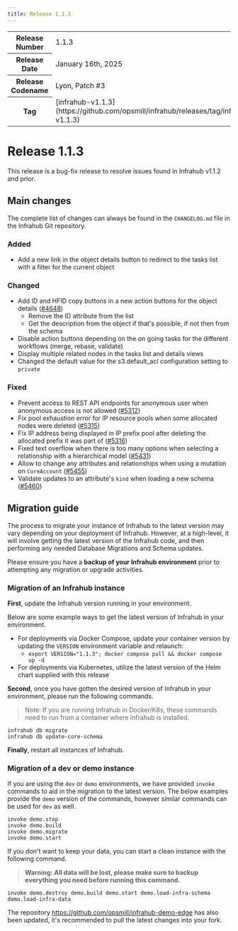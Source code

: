 ```yaml
---
title: Release 1.1.3
---
```

<table>
  <tbody>
    <tr>
      <th>Release Number</th>
      <td>1.1.3</td>
    </tr>
    <tr>
      <th>Release Date</th>
      <td>January 16th, 2025</td>
    </tr>
    <tr>
      <th>Release Codename</th>
      <td>Lyon, Patch #3</td>
    </tr>
    <tr>
      <th>Tag</th>
      <td>[infrahub-v1.1.3](https://github.com/opsmill/infrahub/releases/tag/infrahub-v1.1.3)</td>
    </tr>
  </tbody>
</table>

# Release 1.1.3

This release is a bug-fix release to resolve issues found in Infrahub v1.1.2 and prior.

## Main changes

The complete list of changes can always be found in the `CHANGELOG.md` file in the Infrahub Git repository.

### Added

- Add a new link in the object details button to redirect to the tasks list with a filter for the current object

### Changed

- Add ID and HFID copy buttons in a new action buttons for the object details ([#4648](https://github.com/opsmill/infrahub/issues/4648))
  - Remove the ID attribute from the list
  - Get the description from the object if that's possible, if not then from the schema
- Disable action buttons depending on the on going tasks for the different workflows (merge, rebase, validate)
- Display multiple related nodes in the tasks list and details views
- Changed the default value for the s3.default_acl configuration setting to `private`

### Fixed

- Prevent access to REST API endpoints for anonymous user when anonymous access is not allowed ([#5312](https://github.com/opsmill/infrahub/issues/5312))
- Fix pool exhaustion error for IP resource pools when some allocated nodes were deleted ([#5315](https://github.com/opsmill/infrahub/issues/5315))
- Fix IP address being displayed in IP prefix pool after deleting the allocated prefix it was part of ([#5316](https://github.com/opsmill/infrahub/issues/5316))
- Fixed text overflow when there is too many options when selecting a relationship with a hierarchical model ([#5431](https://github.com/opsmill/infrahub/issues/5431))
- Allow to change any attributes and relationships when using a mutation on `CoreAccount` ([#5455](https://github.com/opsmill/infrahub/issues/5455))
- Validate updates to an attribute's `kind` when loading a new schema ([#5460](https://github.com/opsmill/infrahub/issues/5460))

## Migration guide

The process to migrate your instance of Infrahub to the latest version may vary depending on your deployment of Infrahub.
However, at a high-level, it will involve getting the latest version of the Infrahub code, and then performing any needed Database Migrations and Schema updates.

Please ensure you have a **backup of your Infrahub environment** prior to attempting any migration or upgrade activities.

### Migration of an Infrahub instance

**First**, update the Infrahub version running in your environment.

Below are some example ways to get the latest version of Infrahub in your environment.

- For deployments via Docker Compose, update your container version by updating the `VERSION` environment variable and relaunch:
  - `export VERSION="1.1.3"; docker compose pull && docker compose up -d`
- For deployments via Kubernetes, utilize the latest version of the Helm chart supplied with this release

**Second**, once you have gotten the desired version of Infrahub in your environment, please run the following commands.

> Note: If you are running Infrahub in Docker/K8s, these commands need to run from a container where Infrahub is installed.

```shell
infrahub db migrate
infrahub db update-core-schema
```

**Finally**, restart all instances of Infrahub.

### Migration of a dev or demo instance

If you are using the `dev` or `demo` environments, we have provided `invoke` commands to aid in the migration to the latest version.
The below examples provide the `demo` version of the commands, however similar commands can be used for `dev` as well.

```shell
invoke demo.stop
invoke demo.build
invoke demo.migrate
invoke demo.start
```

If you don't want to keep your data, you can start a clean instance with the following command.

> **Warning: All data will be lost, please make sure to backup everything you need before running this command.**

```shell
invoke demo.destroy demo.build demo.start demo.load-infra-schema demo.load-infra-data
```

The repository https://github.com/opsmill/infrahub-demo-edge has also been updated, it's recommended to pull the latest changes into your fork.